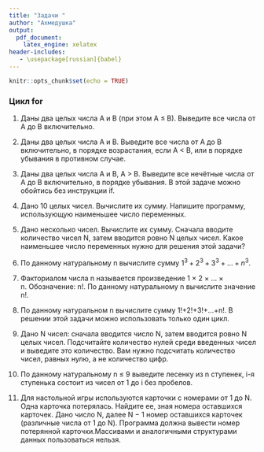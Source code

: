 ```yaml
---
title: "Задачи "
author: "Ахмедушка"
output:
  pdf_document: 
    latex_engine: xelatex
header-includes:
   - \usepackage[russian]{babel}
---
```


```r
knitr::opts_chunk$set(echo = TRUE)
```

### Цикл for

1. Даны два целых числа A и B (при этом A ≤ B). Выведите все числа от A до B включительно.

2. Даны два целых числа A и В. Выведите все числа от A до B включительно, в порядке возрастания, если A < B, или в порядке убывания в противном случае.

3. Даны два целых числа A и В, A > B. Выведите все нечётные числа от A до B включительно, в порядке убывания. В этой задаче можно обойтись без инструкции if.

4. Дано 10 целых чисел. Вычислите их сумму. Напишите программу, использующую наименьшее число переменных. 

5. Дано несколько чисел. Вычислите их сумму. Сначала вводите количество чисел N, затем вводится ровно N целых чисел. Какое наименьшее число переменных нужно для решения этой задачи?

6. По данному натуральному n вычислите сумму $1^3+2^3+3^3+...+n^3$.

7. Факториалом числа n называется произведение 1 × 2 × ... × n. Обозначение: n!. По данному натуральному n вычислите значение n!.

8. По данному натуральном n вычислите сумму 1!+2!+3!+...+n!. В решении этой задачи можно использовать только один цикл. 

9. Дано N чисел: сначала вводится число N, затем вводится ровно N целых чисел. Подсчитайте количество нулей среди введенных чисел и выведите это количество. Вам нужно подсчитать количество чисел, равных нулю, а не количество цифр.

10. По данному натуральному n ≤ 9 выведите лесенку из n ступенек, i-я ступенька состоит из чисел от 1 до i без пробелов.

11. Для настольной игры используются карточки с номерами от 1 до N. Одна карточка потерялась. Найдите ее, зная номера оставшихся карточек.
Дано число N, далее N − 1 номер оставшихся карточек (различные числа от 1 до N). Программа должна вывести номер потерянной карточки.Массивами и аналогичными структурами данных пользоваться нельзя.